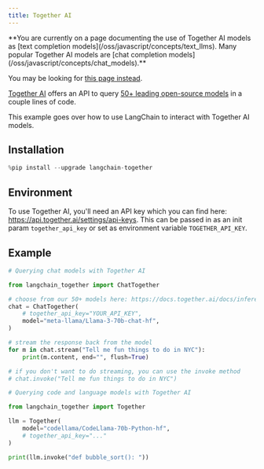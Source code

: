 ```yaml
---
title: Together AI
---
```


<Warning>
**You are currently on a page documenting the use of Together AI models as [text completion models](/oss/javascript/concepts/text_llms). Many popular Together AI models are [chat completion models](/oss/javascript/concepts/chat_models).**


You may be looking for [this page instead](/oss/javascript/integrations/chat/together/).
</Warning>

[Together AI](https://www.together.ai/) offers an API to query [50+ leading open-source models](https://docs.together.ai/docs/inference-models) in a couple lines of code.

This example goes over how to use LangChain to interact with Together AI models.

## Installation


```python
%pip install --upgrade langchain-together
```

## Environment

To use Together AI, you'll need an API key which you can find here:
https://api.together.ai/settings/api-keys. This can be passed in as an init param
``together_api_key`` or set as environment variable ``TOGETHER_API_KEY``.


## Example


```python
# Querying chat models with Together AI

from langchain_together import ChatTogether

# choose from our 50+ models here: https://docs.together.ai/docs/inference-models
chat = ChatTogether(
    # together_api_key="YOUR_API_KEY",
    model="meta-llama/Llama-3-70b-chat-hf",
)

# stream the response back from the model
for m in chat.stream("Tell me fun things to do in NYC"):
    print(m.content, end="", flush=True)

# if you don't want to do streaming, you can use the invoke method
# chat.invoke("Tell me fun things to do in NYC")
```


```python
# Querying code and language models with Together AI

from langchain_together import Together

llm = Together(
    model="codellama/CodeLlama-70b-Python-hf",
    # together_api_key="..."
)

print(llm.invoke("def bubble_sort(): "))
```
